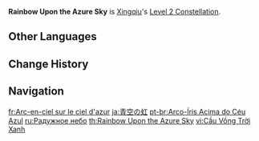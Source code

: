 {{Constellation Infobox
|image       = Constellation Rainbow Upon the Azure Sky.png
|description = Extends the [[duration]] of [[Guhua Sword: Raincutter]] by 3s.<br />Decreases the {{Color|Hydro RES}} of opponents hit by sword rain attacks by 15% for 4s.
|level       = 2
|character   = Xingqiu
|utility1    = Hydro RES Reduction
|utility2    = Duration Increase
}}
'''Rainbow Upon the Azure Sky''' is [[Xingqiu]]'s [[Level 2 Constellation]].

==Other Languages==
{{Other Languages
|en      = Rainbow Upon the Azure Sky
|zhs     = 天青现虹
|zhs_rm  = Tiān Qīng Xiàn Hóng
|zht     = 天青現虹
|zht_rm  = Tiān Qīng Xiàn Hóng
|zh_tl   = Rainbow Appears on the Blue Sky
|ja      = 青空の虹
|ja_rm   = Aozora no Niji
|ja_tl   = Rainbow on the Blue Sky
|ko      = 맑은 하늘의 무지개
|ko_rm   = Malgeun Haneul-ui Mujigae
|ko_tl   = Rainbow on the Clear Sky
|es      = Arcoíris brillante
|es_tl   = Shining Rainbow
|fr      = Arc-en-ciel sur le ciel d'azur
|fr_tl   = Rainbow Upon the Azure Sky
|ru      = Радужное небо
|ru_tl   = Rainbow Sky
|th      = Rainbow Upon the Azure Sky
|vi      = Cầu Vồng Trời Xanh
|vi_tl   = Rainbow on the Blue Sky
|de      = Klarer Himmel
|de_tl   = Clear Sky
|id      = Rainbow Upon the Azure Sky
|pt      = Arco-Íris Acima do Céu Azul
|pt_tl   = Rainbow Above the Blue Sky
|tr      = Mavi Gökteki Alkım
|tr_tl   = 
|it      = Arcobaleno a ciel sereno
|it_tl   = Rainbow with Clear Sky
}}

==Change History==
{{Change History|1.0}}

==Navigation==
{{Talent Navbox|Xingqiu}}

[[fr:Arc-en-ciel sur le ciel d'azur]]
[[ja:青空の虹]]
[[pt-br:Arco-Íris Acima do Céu Azul]]
[[ru:Радужное небо]]
[[th:Rainbow Upon the Azure Sky]]
[[vi:Cầu Vồng Trời Xanh]]
